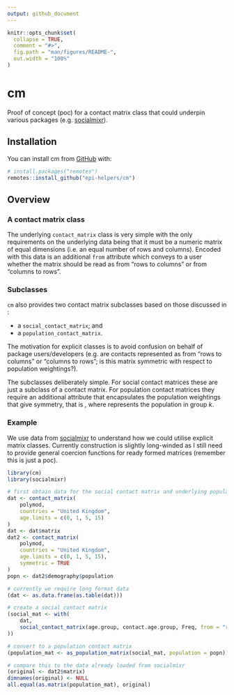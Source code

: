 ```yaml
---
output: github_document
---
```


<!-- README.md is generated from README.Rmd. Please edit that file -->

```r
knitr::opts_chunk$set(
  collapse = TRUE,
  comment = "#>",
  fig.path = "man/figures/README-",
  out.width = "100%"
)
```

# cm

<!-- badges: start -->
<!-- badges: end -->

Proof of concept (poc) for a contact matrix class that could underpin various
packages (e.g. [socialmixr](https://cran.r-project.org/package=socialmixr)).

## Installation

You can install cm from [GitHub](https://github.com/) with:

``` r
# install.packages("remotes")
remotes::install_github("epi-helpers/cm")
```

## Overview

### A contact matrix class

The underlying `contact_matrix` class is very simple with the only requirements
on the underlying data being that it must be a numeric matrix of equal
dimensions (i.e. an equal number of rows and columns). Encoded with this data is
an additional `from` attribute which conveys to a user whether the matrix should
be read as from "rows to columns" or from "columns to rows".

### Subclasses 
`cm` also provides two contact matrix subclasses based on those discussed in
\cite{Klepec et al}:

* a `social_contact_matrix`; and
* a `population_contact_matrix`.

The motivation for explicit classes is to avoid confusion on behalf of package
users/developers (e.g. are contacts represented as from "rows to columns"
or "columns to rows"; is this matrix symmetric with respect to population
weightings?).

The subclasses deliberately simple. For social contact matrices these are just a
subclass of a contact matrix. For population contact matrices they require an
additional attribute that encapsulates the population weightings
that give symmetry, that is \eqn{C_{ij} * w_{j} == C_{ji} * w_{i}}, where
\eqn{w_{k}} represents the population in group *k*.

### Example

We use data from [socialmixr](https://cran.r-project.org/package=socialmixr)
to understand how we could utilise explicit matrix classes. Currently
construction is slightly long-winded as I still need to provide general coercion
functions for ready formed matrices (remember this is just a poc).

```r
library(cm)
library(socialmixr)

# first obtain data for the social contact matrix and underlying population
dat <- contact_matrix(
    polymod,
    countries = "United Kingdom",
    age.limits = c(0, 1, 5, 15)
)
dat <- dat$matrix
dat2 <- contact_matrix(
    polymod,
    countries = "United Kingdom",
    age.limits = c(0, 1, 5, 15),
    symmetric = TRUE
)
popn <- dat2$demography$population

# currently we require long format data
(dat <- as.data.frame(as.table(dat)))

# create a social contact matrix
(social_mat <- with(
    dat,
    social_contact_matrix(age.group, contact.age.group, Freq, from = "rows")
))

# convert to a population contact matrix
(population_mat <- as_population_matrix(social_mat, population = popn))

# compare this to the data already loaded from socialmixr
(original <- dat2$matrix)
dimnames(original) <- NULL
all.equal(as.matrix(population_mat), original)
```
